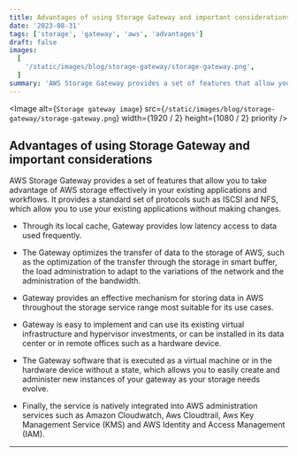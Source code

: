 ```yaml
---
title: Advantages of using Storage Gateway and important considerations
date: '2023-08-31'
tags: ['storage', 'gateway', 'aws', 'advantages']
draft: false
images:
  [
    '/static/images/blog/storage-gateway/storage-gateway.png',
  ]
summary: 'AWS Storage Gateway provides a set of features that allow you to take advantage of AWS storage effectively...'
---
```


<Image
  alt={`Storage gateway image`}
  src={`/static/images/blog/storage-gateway/storage-gateway.png`}
  width={1920 / 2}
  height={1080 / 2}
  priority
/>

## Advantages of using Storage Gateway and important considerations

AWS Storage Gateway provides a set of features that allow you to take advantage of AWS storage effectively in your existing applications and workflows. It provides a standard set of protocols such as ISCSI and NFS, which allow you to use your existing applications without making changes.

- Through its local cache, Gateway provides low latency access to data used frequently.

- The Gateway optimizes the transfer of data to the storage of AWS, such as the optimization of the transfer through the storage in smart buffer, the load administration to adapt to the variations of the network and the administration of the bandwidth.

- Gateway provides an effective mechanism for storing data in AWS throughout the storage service range most suitable for its use cases.

- Gateway is easy to implement and can use its existing virtual infrastructure and hypervisor investments, or can be installed in its data center or in remote offices such as a hardware device.

- The Gateway software that is executed as a virtual machine or in the hardware device without a state, which allows you to easily create and administer new instances of your gateway as your storage needs evolve.

- Finally, the service is natively integrated into AWS administration services such as Amazon Cloudwatch, Aws Cloudtrail, Aws Key Management Service (KMS) and AWS Identity and Access Management (IAM).

---

